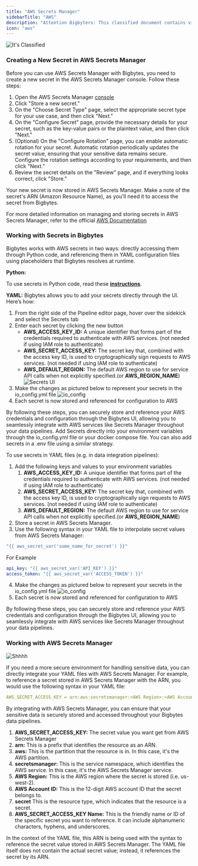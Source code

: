 ```yaml
---
title: "AWS Secrets Manager"
sidebarTitle: "AWS"
description: "Attention Bigbyters: This classified document contains vital intel on securing sensitive data within the AWS Secrets Manager vault. Study the protocols carefully to create and operationalize confidential secrets, granting you clearance to integrate them into your Bigbytes data pipeline projects."
icon: "aws"
---
```

![It's Classified](https://github.com/getbigbytes/assets/blob/main/secrets_assets/Source_%20Giphy%20(4).gif?raw=True)
### **Creating a New Secret in AWS Secrets Manager**

Before you can use AWS Secrets Manager with Bigbytes, you need to create a new secret in the AWS Secrets Manager console. Follow these steps:

1. Open the AWS Secrets Manager [console](https://console.aws.amazon.com/secretsmanager/)
2. Click "Store a new secret."
3. On the "Choose Secret Type" page, select the appropriate secret type for your use case, and then click "Next."
4. On the "Configure Secret" page, provide the necessary details for your secret, such as the key-value pairs or the plaintext value, and then click "Next."
5. (Optional) On the "Configure Rotation" page, you can enable automatic rotation for your secret. Automatic rotation periodically updates the secret value, ensuring that your sensitive data remains secure. Configure the rotation settings according to your requirements, and then click "Next."
6. Review the secret details on the "Review" page, and if everything looks correct, click "Store."

Your new secret is now stored in AWS Secrets Manager. Make a note of the secret's ARN (Amazon Resource Name), as you'll need it to access the secret from Bigbytes.

For more detailed information on managing and storing secrets in AWS Secrets Manager, refer to the official [AWS Documentation](https://docs.aws.amazon.com/secretsmanager/latest/userguide/managing-secrets.html)

### Working with Secrets in Bigbytes

Bigbytes works with AWS secrets in two ways: directly accessing them through Python code, and referencing them in YAML configuration files using placeholders that Bigbytes resolves at runtime.

**Python:**

To use secrets in Python code, read these [**instructions**](https://docs.getbigbytes.com/design/data-loading#aws-secret-loader).

**YAML:**
<Accordion title="Add Secrets Through Bigbytes UI">
Bigbytes allows you to add your secrets directly through the UI. Here’s how:

1. From the right side of the Pipeline editor page, hover over the sidekick and select the Secrets tab
2. Enter each secret by clicking the new button
    - **AWS_ACCESS_KEY_ID:** A unique identifier that forms part of the credentials required to authenticate with AWS services. (not needed if using IAM role to authenticate)
    - **AWS_SECRET_ACCESS_KEY:** The secret key that, combined with the access key ID, is used to cryptographically sign requests to AWS services. (not needed if using IAM role to authenticate)
    - **AWS_DEFAULT_REGION:**  The default AWS region to use for service API calls when not explicitly specified.(or **AWS_REGION_NAME**)
![Secrets UI](https://github.com/getbigbytes/assets/blob/main/secrets_assets/secrets_aws.png?raw=True)
3. Make the changes as pictured below to represent your secrets in the io_config.yml file
![io_config](https://github.com/getbigbytes/assets/blob/main/secrets_assets/io_config_aws.png?raw=True)
4. Each secret is now stored and referenced for configuration to AWS

By following these steps, you can securely store and reference your AWS credentials and configuration through the Bigbytes UI, allowing you to seamlessly integrate with AWS services like Secrets Manager throughout your data pipelines.
</Accordion>
<Accordion title="Add Secrets Through Environment Variables">
Add Secrets directly into your environment variables through the io_config.yml file or your docker compose file. You can also add secrets in a .env file using a similar strategy.

To use secrets in YAML files (e.g. in data integration pipelines):

1. Add the following keys and values to your environment variables
    1. **AWS_ACCESS_KEY_ID:** A unique identifier that forms part of the credentials required to authenticate with AWS services. (not needed if using IAM role to authenticate)
    2. **AWS_SECRET_ACCESS_KEY:** The secret key that, combined with the access key ID, is used to cryptographically sign requests to AWS services. (not needed if using IAM role to authenticate)
    3. **AWS_DEFAULT_REGION:**  The default AWS region to use for service API calls when not explicitly specified.(or **AWS_REGION_NAME**)
2. Store a secret in AWS Secrets Manager.
3. Use the following syntax in your YAML file to interpolate secret values from AWS Secrets Manager:

```yaml
"{{ aws_secret_var('some_name_for_secret') }}"
```

For Example

```yaml
api_key: "{{ aws_secret_var('API_KEY') }}"
access_token: "{{ aws_secret_var('ACCESS_TOKEN') }}"
```

4. Make the changes as pictured below to represent your secrets in the io_config.yml file
![io_config](https://github.com/getbigbytes/assets/blob/main/secrets_assets/io_config_aws.png?raw=True)
5. Each secret is now stored and referenced for configuration to AWS

By following these steps, you can securely store and reference your AWS credentials and configuration through the Bigbytes UI, allowing you to seamlessly integrate with AWS services like Secrets Manager throughout your data pipelines.
</Accordion>

### **Working with AWS Secrets Manager**
![Shhhh](https://github.com/getbigbytes/assets/blob/main/secrets_assets/Source_%20Giphy%20(5).gif?raw=True)

If you need a more secure environment for handling sensitive data, you can directly integrate your YAML files with AWS Secrets Manager. For example, to reference a secret stored in AWS Secrets Manager with the ARN, you would use the following syntax in your YAML file:

```yaml
AWS_SECRET_ACCESS_KEY = arn:aws:secretsmanager:<AWS Region>:<AWS Account ID>:secret:<AWS_SECRET_ACCESS_KEY Name>
```

By integrating with AWS Secrets Manager, you can ensure that your sensitive data is securely stored and accessed throughout your Bigbytes data pipelines.

1. **AWS_SECRET_ACCESS_KEY:** The secret value you want get from AWS Secrets Manager
2. **arn:** This is a prefix that identifies the resource as an ARN.
3. **aws:** This is the partition that the resource is in. In this case, it's the AWS partition.
4. **secretsmanager:** This is the service namespace, which identifies the AWS service. In this case, it's the AWS Secrets Manager service.
5. **AWS Region:** This is the AWS region where the secret is stored (i.e. us-west-2).
6.  **AWS Account ID:** This is the 12-digit AWS account ID that the secret belongs to.
7. **secret** This is the resource type, which indicates that the resource is a secret.
8. **AWS_SECRET_ACCESS_KEY Name:** This is the friendly name or ID of the specific secret you want to reference. It can include alphanumeric characters, hyphens, and underscores.

In the context of the YAML file, this ARN is being used with the syntax to reference the secret value stored in AWS Secrets Manager. The YAML file itself does not contain the actual secret value; instead, it references the secret by its ARN.
